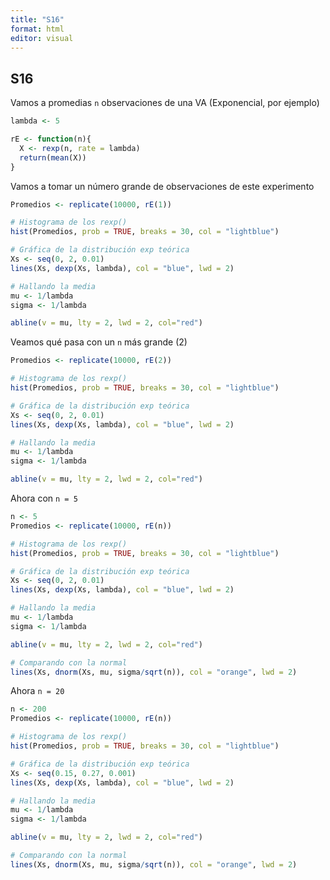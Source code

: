 ```yaml
---
title: "S16"
format: html
editor: visual
---
```


## S16

Vamos a promedias `n` observaciones de una VA (Exponencial, por ejemplo)

```r
lambda <- 5
```

```r
rE <- function(n){
  X <- rexp(n, rate = lambda)
  return(mean(X))
}
```

Vamos a tomar un número grande de observaciones de este experimento

```r
Promedios <- replicate(10000, rE(1))
```

```r
# Histograma de los rexp()
hist(Promedios, prob = TRUE, breaks = 30, col = "lightblue")

# Gráfica de la distribución exp teórica
Xs <- seq(0, 2, 0.01)
lines(Xs, dexp(Xs, lambda), col = "blue", lwd = 2)

# Hallando la media
mu <- 1/lambda
sigma <- 1/lambda

abline(v = mu, lty = 2, lwd = 2, col="red")

```

Veamos qué pasa con un `n` más grande (2)

```r
Promedios <- replicate(10000, rE(2))
```

```r
# Histograma de los rexp()
hist(Promedios, prob = TRUE, breaks = 30, col = "lightblue")

# Gráfica de la distribución exp teórica
Xs <- seq(0, 2, 0.01)
lines(Xs, dexp(Xs, lambda), col = "blue", lwd = 2)

# Hallando la media
mu <- 1/lambda
sigma <- 1/lambda

abline(v = mu, lty = 2, lwd = 2, col="red")

```

Ahora con `n = 5`

```r
n <- 5
Promedios <- replicate(10000, rE(n))
```

```r
# Histograma de los rexp()
hist(Promedios, prob = TRUE, breaks = 30, col = "lightblue")

# Gráfica de la distribución exp teórica
Xs <- seq(0, 2, 0.01)
lines(Xs, dexp(Xs, lambda), col = "blue", lwd = 2)

# Hallando la media
mu <- 1/lambda
sigma <- 1/lambda

abline(v = mu, lty = 2, lwd = 2, col="red")

# Comparando con la normal
lines(Xs, dnorm(Xs, mu, sigma/sqrt(n)), col = "orange", lwd = 2)
```

Ahora `n = 20`

```r
n <- 200
Promedios <- replicate(10000, rE(n))
```

```r
# Histograma de los rexp()
hist(Promedios, prob = TRUE, breaks = 30, col = "lightblue")

# Gráfica de la distribución exp teórica
Xs <- seq(0.15, 0.27, 0.001)
lines(Xs, dexp(Xs, lambda), col = "blue", lwd = 2)

# Hallando la media
mu <- 1/lambda
sigma <- 1/lambda

abline(v = mu, lty = 2, lwd = 2, col="red")

# Comparando con la normal
lines(Xs, dnorm(Xs, mu, sigma/sqrt(n)), col = "orange", lwd = 2)
```
